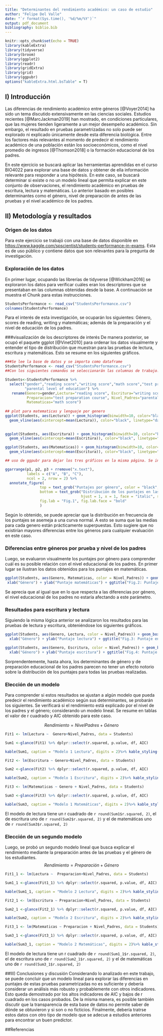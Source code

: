 ```yaml
---
title: "Determinantes del rendimiento académico: un caso de estudio"
author: "Felipe Del Valle"
date: "`r format(Sys.time(), '%d/%m/%Y')`"
output: pdf_document
bibliography: biblio.bib
---
```


```r
knitr::opts_chunk$set(echo = TRUE)
library(kableExtra)
library(tidyverse)
library(broom)
library(ggplot2)
library(readr)
library(gridExtra)
library(grid)
library(ggpubr)
options("kableExtra.html.bsTable" = T)
```

## I) Introducción
Las diferencias de rendimiento académico entre géneros [@Voyer2014] ha sido un tema discutido extensivamente en las ciencias sociales. Estudios recientes [@MarcJackman2019] han mostrado, en condiciones particulares, que las mujeres tienden ligeramente a un mejor desempeño académico. Sin embargo, el resultado en pruebas parametrizadas no solo puede ser explorado ni explicado únicamente desde esta diferencia biológica. Entre los factores más relevantes al momento de predecir el rendimiento académico de una población están los socioeconómicos, como el nivel promedio de ingresos [@Thomson2018] o la formación educacional de los padres. 

En este ejercicio se buscará aplicar las herramientas aprendidas en el curso BIO4022 para explorar una base de datos y obtener de ella información relevante para responder a una hipótesis. En este caso, se buscará determinar si existe o no un modelo lineal que permita explicar en este conjunto de observaciones, el rendimiento académico en pruebas de escritura, lectura y matemáticas. Lo anterior basado en posibles determinantes como el género, nivel de preparación de antes de las pruebas y el nivel académico de los padres.

## II) Metodología y resultados

### Origen de los datos
Para este ejercicio se trabajó con una base de datos disponible en <https://www.kaggle.com/spscientist/students-performance-in-exams>. Esta es de uso público y contiene datos que son relevantes para la pregunta de investigación.

### Exploración de los datos
En primer lugar, ocupando las librerías de tidyverse [@Wickham2016] se exploraron los datos para verificar cuáles eran los descriptores que se presentaban en las columnas obtenidas desde la base. A continuación se muestra el Chunk para estas instrucciones.
```r
StudentsPerformance <- read_csv("StudentsPerformance.csv")
colnames(StudentsPerformance)
```
Para el interés de esta investigación, se ocuparán los siguientes: Género, scores de reading, writing y matemáticas; además de la preparación y el nivel de educación de los padres.

###visualización de los descriptores de interés
De manera posterior, se ocupó el paquete ggplot [@Vinet2010] para ordenar los datos visualmente y entender el tipo de distribución que muestran para las pruebas de lectura, escritura y matemáticas. Esto se resume en los siguientes gráficos.

```r
###Se lee la base de datos y se importa como dataframe
StudentsPerformance <- read_csv("StudentsPerformance.csv")
##Con los siguientes comandos se seleccionarán las columnas de trabajo.

Students<-StudentsPerformance %>% 
  select("gender","reading score","writing score","math score","test preparation course",
         "parental level of education") %>% 
   rename(Genero=gender,Lectura="reading score", Escritura="writing score", 
          Preparacion="test preparation course", Nivel_Padres="parental level of education", 
          Matematicas="math score")
          
## plot para matematicas y lenguaje por genero
ggplot(Students, aes(Lectura)) + geom_histogram(binwidth=10, color="black", aes(fill=Genero))+
  geom_vline(aes(xintercept=mean(Lectura)), color="black", linetype="dashed", size=0.5) -> p1
 
                              
ggplot(Students, aes(Escritura)) + geom_histogram(binwidth=10, color="black", aes(fill=Genero))+
  geom_vline(aes(xintercept=mean(Escritura)), color="black", linetype="dashed", size=0.5) -> p2

ggplot(Students, aes(Matematicas)) + geom_histogram(binwidth=10, color="black", aes(fill=Genero))+
  geom_vline(aes(xintercept=mean(Escritura)), color="black", linetype="dashed", size=0.5) ->p3

## uso de ggpubr para dejar los tres gráficos en la misma página. Se incluye la media.

ggarrange(p1, p2, p3 + rremove("x.text"), 
          labels = c("A", "B", "C"),
          ncol = 2, nrow = 2) %>% 
  annotate_figure(
                top = text_grob("Puntajes por género", color = "black", size = 14),
                bottom = text_grob("Distribución de los puntajes en las respectivas pruebas (Verde=Hombres, Sandía=Mujeres)",
                                   hjust = 1, x = 1, face = "italic", size = 10),
                fig.lab = "Fig.1", fig.lab.face = "bold"
                )
```

Según lo obtenido, se puede apreciar que la distribución en frecuencia de los puntajes se asemeja a una curva normal. A esto se suma que las medias para cada genero están prácticamente superpuestas. Esto sugiere que no existirían mayores diferencias entre los géneros para cualquier evaluación en este caso.

### Diferencias entre géneros por prueba y nivel de los padres

Luego, se evaluaron visualmente los puntajes por género para comprender cuál es su posible relación con el nivel educacional de los padres. En primer lugar se ilustran los datos obtenidos para los puntajes en matemáticas.
```r
ggplot(Students, aes(Genero, Matematicas, color = Nivel_Padres)) + geom_boxplot()+
 xlab("Género") + ylab("Puntaje matemáticas") + ggtitle("Fig.2: Puntaje en matemáticas según género y nivel de los padres")+ theme(plot.title = element_text(color = "black", size = 10))
```

Se aprecia que al igual que en lo que respecta a las diferencias por género, el nivel educacional de los padres no estaría afectando a este parámetro.

### Resultados para escritura y lectura
Siguiendo la misma lógica anterior se analizaron los resultados para las pruebas de lectura y escritura, obteniéndose los siguientes gráficos.

```r
ggplot(Students, aes(Genero, Lectura, color = Nivel_Padres)) + geom_boxplot()+
  xlab("Género") + ylab("Puntaje lectura") + ggtitle("Fig.3: Puntaje en lectura según género y nivel de los padres")+ theme(plot.title = element_text(color = "black", size = 10))
```

```r
ggplot(Students, aes(Genero, Escritura, color = Nivel_Padres)) + geom_boxplot()+
  xlab("Género") + ylab("Puntaje escritura") + ggtitle("Fig.4: Puntaje en escritura según género y nivel de los padres")+ theme(plot.title = element_text(color = "black", size = 10))
```

Sorprendentemente, hasta ahora, los determinantes de género y de preparación educacional de los padres parecen no tener un efecto notorio sobre la distribución de los puntajes para todas las pruebas realizadas.

### Elección de un modelo
Para comprender si estos resultados se ajustan a algún modelo que pueda predecir el rendimiento académico según sus determinantes, se probarán los siguientes. Se verificará si el rendimiento está explicado por el nivel de los padres y el género; considerando un modelo lineal. Se resume en tablas el valor de r cuadrado y AIC obtenido para este caso.

$$Rendimiento = NivelPadres+Género $$

```r
Fit1 <- lm(Lectura ~  Genero+Nivel_Padres, data = Students)

Sum1 <-glance(Fit1) %>% dplyr::select(r.squared, p.value, df, AIC)

kable(Sum1, caption = "Modelo 1 Lectura", digits = 2)%>% kable_styling(bootstrap_options = c("striped", "hover", full_width = F), latex_options = "HOLD_position")

```

```r
Fit2 <- lm(Escritura ~ Genero+Nivel_Padres, data = Students)

Sum2 <-glance(Fit2) %>% dplyr::select(r.squared, p.value, df, AIC)

kable(Sum2, caption = "Modelo 1 Escritura", digits = 2)%>% kable_styling(bootstrap_options = c("striped", "hover", full_width = F),latex_options = "HOLD_position")


```

```r
Fit3 <- lm(Matematicas ~ Genero + Nivel_Padres, data = Students)

Sum3 <-glance(Fit3) %>% dplyr::select(r.squared, p.value, df, AIC)

kable(Sum3, caption = "Modelo 1 Matemáticas", digits = 2)%>% kable_styling(bootstrap_options = c("striped", "hover", full_width = F),latex_options = "HOLD_position")

```

El modelo de lectura tiene un r cuadrado de `r round(Sum1$r.squared, 2)`, el de escritura uno de `r round(Sum2$r.squared, 2)` y el de matemáticas uno de `r round(Sum3$r.squared, 2)`

### Elección de un segundo modelo
Luego, se probó un segundo modelo lineal que busca explicar el rendimiento mediante la preparación antes de las pruebas y el género de los estudiantes.
$$Rendimiento = Preparación+Género $$
```r
Fit1_1 <- lm(Lectura ~  Preparacion+Nivel_Padres, data = Students)

Sum1_1 <-glance(Fit1_1) %>% dplyr::select(r.squared, p.value, df, AIC)

kable(Sum1_1, caption = "Modelo 2 Lectura", digits = 2)%>% kable_styling(bootstrap_options = c("striped", "hover", full_width = F),latex_options = "hold_position")

```

```r
Fit2_1 <- lm(Escritura ~ Preparacion+Nivel_Padres, data = Students)

Sum2_1 <-glance(Fit2_1) %>% dplyr::select(r.squared, p.value, df, AIC)

kable(Sum2, caption = "Modelo 2 Escritura", digits = 2)%>% kable_styling(bootstrap_options = c("striped", "hover", full_width = F),latex_options = "hold_position")


```

```r
Fit3_1 <- lm(Matematicas ~ Preparacion + Nivel_Padres, data = Students)

Sum3_1 <-glance(Fit3_1) %>% dplyr::select(r.squared, p.value, df, AIC)

kable(Sum3_1, caption = "Modelo 2 Matemáticas", digits = 2)%>% kable_styling(bootstrap_options = c("striped", "hover","bordered",full_width = F), latex_options = "hold_position")

```

El modelo de lectura tiene un r cuadrado de `r round(Sum1_1$r.squared, 2)`, el de escritura uno de `r round(Sum2_1$r.squared, 2)` y el de matemáticas uno de `r round(Sum3_1$r.squared, 2)`

##III) Conclusiones y discusión
Considerando lo analizado en este trabajo, se puede concluir que un modelo lineal para explorar las diferencias en puntajes de estas pruebas parametrizadas no es suficiente y debería considerar un análisis más robusto y probablemente con otros indicadores. Esto queda demostrado por los altos indicadores de AIC y bajos de r cuadrado en los casos probados. De la misma manera, es posible también discutir que la transparencia de esta base de datos no permite saber de dónde se obtuvieron y si son o no ficticios. Finalmente, debería tratrse estos datos con otro tipo de modelo que se adecue a estudios anteriores para encontrar un buen predictor.

##Referencias
